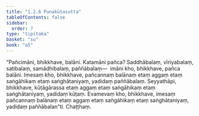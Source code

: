 ```yaml
---
title: "1.2.6 Punakūṭasutta"
tableOfContents: false
sidebar:
  order: 7
type: "tipitaka"
basket: "su"
book: "a5"
---
```



<DynamicBreadcrumb />

<Division number="16" book="a5" bookNo="16" page="10">

<Paragraph number="61" book="a5">
“Pañcimāni, bhikkhave, balāni. Katamāni pañca? Saddhābalaṃ, vīriyabalaṃ, satibalaṃ, samādhibalaṃ, paññābalaṃ—  imāni kho, bhikkhave, pañca balāni. Imesaṃ kho, bhikkhave, pañcannaṃ balānaṃ etaṃ aggaṃ etaṃ saṅgāhikaṃ etaṃ saṅghātaniyaṃ, yadidaṃ paññābalaṃ. Seyyathāpi, bhikkhave, kūṭāgārassa etaṃ aggaṃ etaṃ saṅgāhikaṃ etaṃ saṅghātaniyaṃ, yadidaṃ kūṭaṃ. Evamevaṃ kho, bhikkhave, imesaṃ pañcannaṃ balānaṃ etaṃ aggaṃ etaṃ saṅgāhikaṃ etaṃ saṅghātaniyaṃ, yadidaṃ paññābalan”ti.

</Paragraph>
</Division>

<Paragraph number="62" type="center" book="a5">
Chaṭṭhaṃ.
</Paragraph>